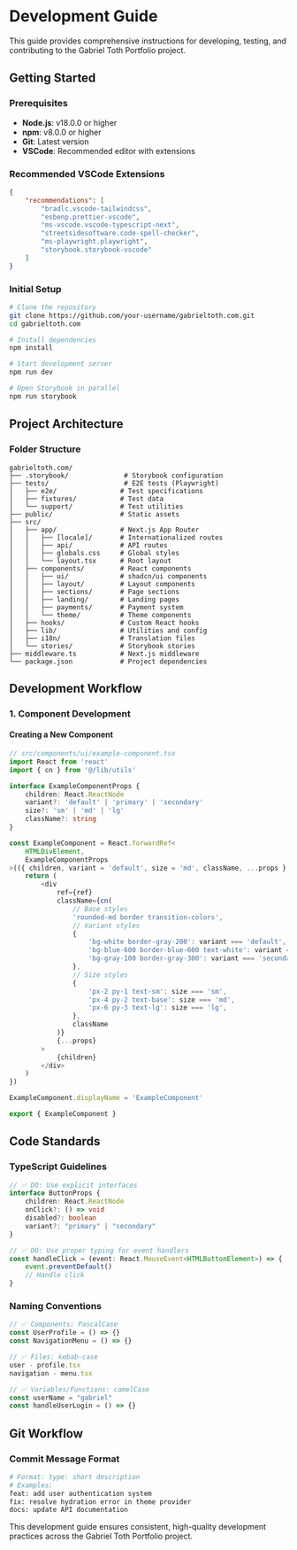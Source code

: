 
<Meta title="Gabriel Toth Portfolio/Development Guide" />

# Development Guide

This guide provides comprehensive instructions for developing, testing, and contributing to the Gabriel Toth Portfolio project.

## Getting Started

### Prerequisites

- **Node.js**: v18.0.0 or higher
- **npm**: v8.0.0 or higher
- **Git**: Latest version
- **VSCode**: Recommended editor with extensions

### Recommended VSCode Extensions

```json
{
    "recommendations": [
        "bradlc.vscode-tailwindcss",
        "esbenp.prettier-vscode",
        "ms-vscode.vscode-typescript-next",
        "streetsidesoftware.code-spell-checker",
        "ms-playwright.playwright",
        "storybook.storybook-vscode"
    ]
}
```

### Initial Setup

```bash
# Clone the repository
git clone https://github.com/your-username/gabrieltoth.com.git
cd gabrieltoth.com

# Install dependencies
npm install

# Start development server
npm run dev

# Open Storybook in parallel
npm run storybook
```

## Project Architecture

### Folder Structure

```
gabrieltoth.com/
├── .storybook/              # Storybook configuration
├── tests/                   # E2E tests (Playwright)
│   ├── e2e/                # Test specifications
│   ├── fixtures/           # Test data
│   └── support/            # Test utilities
├── public/                 # Static assets
├── src/
│   ├── app/                # Next.js App Router
│   │   ├── [locale]/       # Internationalized routes
│   │   ├── api/            # API routes
│   │   ├── globals.css     # Global styles
│   │   └── layout.tsx      # Root layout
│   ├── components/         # React components
│   │   ├── ui/             # shadcn/ui components
│   │   ├── layout/         # Layout components
│   │   ├── sections/       # Page sections
│   │   ├── landing/        # Landing pages
│   │   ├── payments/       # Payment system
│   │   └── theme/          # Theme components
│   ├── hooks/              # Custom React hooks
│   ├── lib/                # Utilities and config
│   ├── i18n/               # Translation files
│   └── stories/            # Storybook stories
├── middleware.ts           # Next.js middleware
└── package.json            # Project dependencies
```

## Development Workflow

### 1. Component Development

#### Creating a New Component

```typescript
// src/components/ui/example-component.tsx
import React from 'react'
import { cn } from '@/lib/utils'

interface ExampleComponentProps {
    children: React.ReactNode
    variant?: 'default' | 'primary' | 'secondary'
    size?: 'sm' | 'md' | 'lg'
    className?: string
}

const ExampleComponent = React.forwardRef<
    HTMLDivElement,
    ExampleComponentProps
>(({ children, variant = 'default', size = 'md', className, ...props }, ref) => {
    return (
        <div
            ref={ref}
            className={cn(
                // Base styles
                'rounded-md border transition-colors',
                // Variant styles
                {
                    'bg-white border-gray-200': variant === 'default',
                    'bg-blue-600 border-blue-600 text-white': variant === 'primary',
                    'bg-gray-100 border-gray-300': variant === 'secondary',
                },
                // Size styles
                {
                    'px-2 py-1 text-sm': size === 'sm',
                    'px-4 py-2 text-base': size === 'md',
                    'px-6 py-3 text-lg': size === 'lg',
                },
                className
            )}
            {...props}
        >
            {children}
        </div>
    )
})

ExampleComponent.displayName = 'ExampleComponent'

export { ExampleComponent }
```

## Code Standards

### TypeScript Guidelines

```typescript
// ✅ DO: Use explicit interfaces
interface ButtonProps {
    children: React.ReactNode
    onClick?: () => void
    disabled?: boolean
    variant?: "primary" | "secondary"
}

// ✅ DO: Use proper typing for event handlers
const handleClick = (event: React.MouseEvent<HTMLButtonElement>) => {
    event.preventDefault()
    // Handle click
}
```

### Naming Conventions

```typescript
// ✅ Components: PascalCase
const UserProfile = () => {}
const NavigationMenu = () => {}

// ✅ Files: kebab-case
user - profile.tsx
navigation - menu.tsx

// ✅ Variables/Functions: camelCase
const userName = "gabriel"
const handleUserLogin = () => {}
```

## Git Workflow

### Commit Message Format

```bash
# Format: type: short description
# Examples:
feat: add user authentication system
fix: resolve hydration error in theme provider
docs: update API documentation
```

This development guide ensures consistent, high-quality development practices across the Gabriel Toth Portfolio project.
